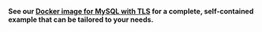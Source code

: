 **See our [Docker image for MySQL with TLS](https://github.com/smallstep/docker-tls/tree/main/mysql) for a complete, self-contained example that can be tailored to your needs.**

